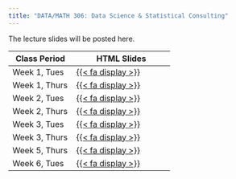 ```yaml
---
title: "DATA/MATH 306: Data Science & Statistical Consulting"
---
```


The lecture slides will be posted here. 

::: column-screen-inset-right
| Class Period | HTML Slides           |
|-----------------|--------------------------|
| Week 1, Tues  | [{{< fa display >}}](https://mcconvil.github.io/data306f25/data306_wk01tues.html) | 
| Week 1, Thurs  | [{{< fa display >}}](https://mcconvil.github.io/data306f25/data306_wk01thurs.html) | 
| Week 2, Tues  | [{{< fa display >}}](https://mcconvil.github.io/data306f25/data306_wk02tues.html) | 
| Week 2, Thurs  | [{{< fa display >}}](https://mcconvil.github.io/data306f25/data306_wk02thurs.html) | 
| Week 3, Tues  | [{{< fa display >}}](https://mcconvil.github.io/data306f25/data306_wk03tues.html) | 
| Week 3, Thurs  | [{{< fa display >}}](https://mcconvil.github.io/data306f25/data306_wk03thurs.html) | 
| Week 5, Thurs  | [{{< fa display >}}](https://mcconvil.github.io/data306f25/data306_wk05thurs.html) | 
| Week 6, Tues  | [{{< fa display >}}](https://mcconvil.github.io/data306f25/data306_wk06tues.html) | 
:::
